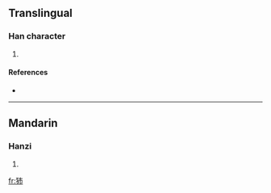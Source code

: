 ==Translingual==

===Han character===
{{Han char|rn=94|rad=犬|as=04|sn=7|four=|canj=大竹十月 (KHJB)}}

# {{defn|Han|sort=犬04}}

====References====
* {{Han ref|kx=0706.240|dkj=20264|dj=1119.170|hdz=21335.050|uh=72BB|ud=29371}}

----

==Mandarin==

===Hanzi===
{{cmn-hanzi|pin=[[bó]] ([[bo2]])|wg=po<sup>2</sup>}}

# {{defn|Mandarin}}

[[fr:犻]]